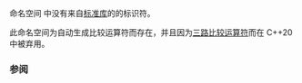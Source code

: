 {{title|std::rel_ops 符号索引 {{mark deprecated c++20}}}}
{{cpp/symbol index/navbar}}

命名空间 {{c|std::rel_ops}} 中没有来自[[cpp/standard library|标准库]]的的标识符。

此命名空间为自动生成比较运算符而存在，并且因为[[cpp/language/operator comparison#三路比较|三路比较运算符]]而在 C++20 中被弃用。

===参阅===
{{dsc begin}}
{{dsc inc|cpp/utility/rel_ops/dsc operator_cmp}}
{{dsc end}}

{{langlinks|de|en|es|ja|ru}}